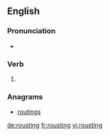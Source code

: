 ==English==

===Pronunciation===
* {{rhymes|aʊstɪŋ|lang=en}}

===Verb===
{{head|en|present participle}}

# {{present participle of|roust|lang=en|nocat=1}}

===Anagrams===
* [[routings#English|routings]]

[[de:rousting]]
[[fr:rousting]]
[[vi:rousting]]